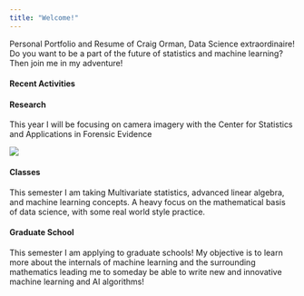 ```yaml
---
title: "Welcome!"
---
```


Personal Portfolio and Resume of Craig Orman, Data Science extraordinaire! Do you want to be a part of the future of statistics and machine learning? Then join me in my adventure!

#### Recent Activities

#### Research
This year I will be focusing on camera imagery with the Center for Statistics and Applications in Forensic Evidence

![](./myExperience/Images/csafe-logo.jpg)

#### Classes
This semester I am taking Multivariate statistics, advanced linear algebra, and machine learning concepts. A heavy focus on the mathematical basis of data science, with some real world style practice.

#### Graduate School
This semester I am applying to graduate schools! My objective is to learn more about the internals of machine learning and the surrounding mathematics leading me to someday be able to write new and innovative machine learning and AI algorithms!
